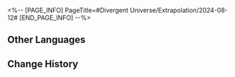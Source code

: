 <%-- [PAGE_INFO]
PageTitle=#Divergent Universe/Extrapolation/2024-08-12#
[END_PAGE_INFO] --%>
{{Event
|name              = Cyclical Extrapolation: Death of Desire
|image             = Event Cyclical Extrapolation Death of Desire.png
|type              = Cyclical Extrapolation
|time_known        = yes
|time_start        = 2024-08-12 04:00:00
|time_end          = 2024-08-19 03:59:59
}}

{{Cyclical Extrapolation
|curios     = Robe of The Beauty; Gold Coin of Discord
|equations  = 
|trailblaze = 
|rewards    = Relic Remains*30; Lost Crystal*3
|boss_1_1   = Automaton Direwolf; Searing Prowler; Aurumaton Spectral Envoy; "Past Confined and Caged"; Memory Zone Meme "Shell of Faded Rage"
|boss_1_2   = Disciples of Sanctus Medicus: Shape Shifter (Bug); The Ascended (Bug); Abundance Sprite: Malefic Ape (Bug); Senior Staff: Team Leader (Bug); Aurumaton Spectral Envoy (Bug); Dreamjolt Troupe's Beyond Overcooked (Bug); Dreamjolt Troupe's Sweet Gorilla (Bug); "Past Confined and Caged" (Bug); "Tomorrow in Harmonious Chords" (Bug); "Present Inebriated in Revelry" (Bug)
|boss_2_1   = Automaton Direwolf (Bug); Searing Prowler (Bug); Frigid Prowler (Bug); Aurumaton Spectral Envoy (Bug); "Past Confined and Caged" (Bug)
|boss_2_2   = Svarog (Complete); Stellaron Hunter: Kafka (Complete); Abundant Ebon Deer (Complete); Cloud Knight Lieutenant: Yanqing (Complete); Memory Zone Meme "Something Unto Death" (Complete)
|boss_3     = Stellaron Hunter: Sam (Complete)
|rules      = Obtain this week's Preset Constructs upon entering the first plane
}}

==Other Languages==
{{Other Languages
|en   = Cyclical Extrapolation: Death of Desire
|zhs  = 周期演算：欲念湮灭
|zht  = 週期演算：慾念湮滅
|ja   = 周期演算：消滅の欲求
|ko   = 주기 연산: 욕망 소멸
|es   = Cálculo periódico: Aniquilación del deseo
|fr   = Calcul cyclique&nbsp;: Anéantissement du désir
|ru   = Цикличное вычисление: Угасание желаний
|th   = การคำนวณแบบรอบ: ความปรารถนาที่ดับสูญ
|vi   = Ngoại Suy Chu Kỳ: Chôn Vùi Tham Vọng
|de   = Zyklische Berechnung: Vernichtung des Verlangens
|id   = Kalkulasi Siklus: Lenyapnya Hasrat
|pt   = Extrapolação Cíclica: Morte do Desejo
}}

==Change History==
{{Change History|2.4}}